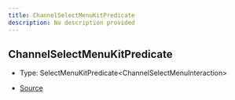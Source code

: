 ```yaml
---
title: ChannelSelectMenuKitPredicate
description: No description provided
---
```


## ChannelSelectMenuKitPredicate

- Type: SelectMenuKitPredicate\<ChannelSelectMenuInteraction>

- [Source](https://github.com/underctrl-io/commandkit/blob/83ef44f10b86e30835e8636786e5222cac412af9/packages/commandkit/src/components/v1/select-menu/ChannelSelectMenuKit.ts#L25)